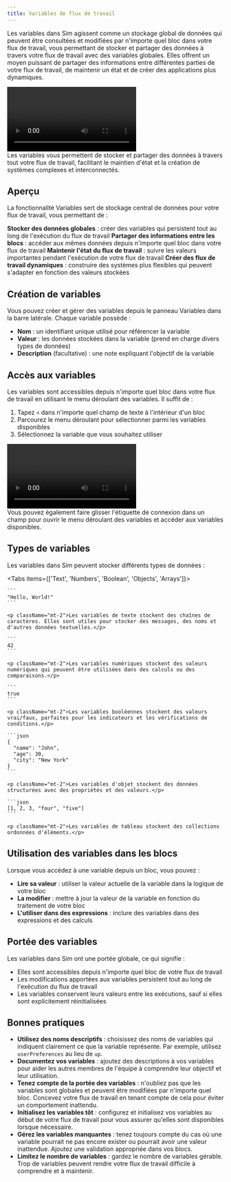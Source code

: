 ```yaml
---
title: Variables de flux de travail
---
```



Les variables dans Sim agissent comme un stockage global de données qui peuvent être consultées et modifiées par n'importe quel bloc dans votre flux de travail, vous permettant de stocker et partager des données à travers votre flux de travail avec des variables globales. Elles offrent un moyen puissant de partager des informations entre différentes parties de votre flux de travail, de maintenir un état et de créer des applications plus dynamiques.

<div className="mx-auto w-full overflow-hidden rounded-lg">
  <Video src="variables.mp4" />
</div>

<Callout type="info">
  Les variables vous permettent de stocker et partager des données à travers tout votre flux de travail, facilitant le maintien d'état et la création de systèmes complexes et interconnectés.
</Callout>

## Aperçu

La fonctionnalité Variables sert de stockage central de données pour votre flux de travail, vous permettant de :

<Steps>
  <Step>
    <strong>Stocker des données globales</strong> : créer des variables qui persistent tout au long de l'exécution du flux de travail
  </Step>
  <Step>
    <strong>Partager des informations entre les blocs</strong> : accéder aux mêmes données depuis n'importe quel bloc dans votre flux de travail
  </Step>
  <Step>
    <strong>Maintenir l'état du flux de travail</strong> : suivre les valeurs importantes pendant l'exécution de votre flux de travail
  </Step>
  <Step>
    <strong>Créer des flux de travail dynamiques</strong> : construire des systèmes plus flexibles qui peuvent s'adapter en fonction des valeurs stockées
  </Step>
</Steps>

## Création de variables

Vous pouvez créer et gérer des variables depuis le panneau Variables dans la barre latérale. Chaque variable possède :

- **Nom** : un identifiant unique utilisé pour référencer la variable
- **Valeur** : les données stockées dans la variable (prend en charge divers types de données)
- **Description** (facultative) : une note expliquant l'objectif de la variable

## Accès aux variables

Les variables sont accessibles depuis n'importe quel bloc dans votre flux de travail en utilisant le menu déroulant des variables. Il suffit de :

1. Tapez `<` dans n'importe quel champ de texte à l'intérieur d'un bloc
2. Parcourez le menu déroulant pour sélectionner parmi les variables disponibles
3. Sélectionnez la variable que vous souhaitez utiliser

<div className="mx-auto w-full overflow-hidden rounded-lg">
  <Video src="variables-dropdown.mp4" />
</div>

<Callout>
  Vous pouvez également faire glisser l'étiquette de connexion dans un champ pour ouvrir le menu déroulant des variables et accéder
  aux variables disponibles.
</Callout>

## Types de variables

Les variables dans Sim peuvent stocker différents types de données :

<Tabs items={['Text', 'Numbers', 'Boolean', 'Objects', 'Arrays']}>
  <Tab>

    ```
    "Hello, World!"
    ```

    <p className="mt-2">Les variables de texte stockent des chaînes de caractères. Elles sont utiles pour stocker des messages, des noms et d'autres données textuelles.</p>
  </Tab>
  <Tab>

    ```
    42
    ```

    <p className="mt-2">Les variables numériques stockent des valeurs numériques qui peuvent être utilisées dans des calculs ou des comparaisons.</p>
  </Tab>
  <Tab>

    ```
    true
    ```

    <p className="mt-2">Les variables booléennes stockent des valeurs vrai/faux, parfaites pour les indicateurs et les vérifications de conditions.</p>
  </Tab>
  <Tab>

    ```json
    {
      "name": "John",
      "age": 30,
      "city": "New York"
    }
    ```

    <p className="mt-2">Les variables d'objet stockent des données structurées avec des propriétés et des valeurs.</p>
  </Tab>
  <Tab>

    ```json
    [1, 2, 3, "four", "five"]
    ```

    <p className="mt-2">Les variables de tableau stockent des collections ordonnées d'éléments.</p>
  </Tab>
</Tabs>

## Utilisation des variables dans les blocs

Lorsque vous accédez à une variable depuis un bloc, vous pouvez :

- **Lire sa valeur** : utiliser la valeur actuelle de la variable dans la logique de votre bloc
- **La modifier** : mettre à jour la valeur de la variable en fonction du traitement de votre bloc
- **L'utiliser dans des expressions** : inclure des variables dans des expressions et des calculs

## Portée des variables

Les variables dans Sim ont une portée globale, ce qui signifie :

- Elles sont accessibles depuis n'importe quel bloc de votre flux de travail
- Les modifications apportées aux variables persistent tout au long de l'exécution du flux de travail
- Les variables conservent leurs valeurs entre les exécutions, sauf si elles sont explicitement réinitialisées

## Bonnes pratiques

- **Utilisez des noms descriptifs** : choisissez des noms de variables qui indiquent clairement ce que la variable représente. Par exemple, utilisez `userPreferences` au lieu de `up`.
- **Documentez vos variables** : ajoutez des descriptions à vos variables pour aider les autres membres de l'équipe à comprendre leur objectif et leur utilisation.
- **Tenez compte de la portée des variables** : n'oubliez pas que les variables sont globales et peuvent être modifiées par n'importe quel bloc. Concevez votre flux de travail en tenant compte de cela pour éviter un comportement inattendu.
- **Initialisez les variables tôt** : configurez et initialisez vos variables au début de votre flux de travail pour vous assurer qu'elles sont disponibles lorsque nécessaire.
- **Gérez les variables manquantes** : tenez toujours compte du cas où une variable pourrait ne pas encore exister ou pourrait avoir une valeur inattendue. Ajoutez une validation appropriée dans vos blocs.
- **Limitez le nombre de variables** : gardez le nombre de variables gérable. Trop de variables peuvent rendre votre flux de travail difficile à comprendre et à maintenir.
